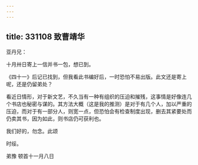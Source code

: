 ```yaml
---
---
---
```

title: 331108 致曹靖华
---




亚丹兄：

十月卅日寄上一信并书一包，想已到。

《四十一》后记已找到，但我看此书编好后，一时恐怕不易出版。此文还是寄上呢，还是仍留弟处？

看近日情形，对于新文艺，不久当有一种有组织的压迫和摧残，这事情是好像连几个书店也秘密与谋的。其方法大概（这是我的推测）是对于有几个人，加以严重的压迫，而对于有一部分人，则宽一点，但恐怕会有检查制度出现，删去其紧要处而仍卖其书，因为如此，则书店仍可获利也。

我们好的，勿念。此颂

时绥。

弟豫 顿首十一月八日